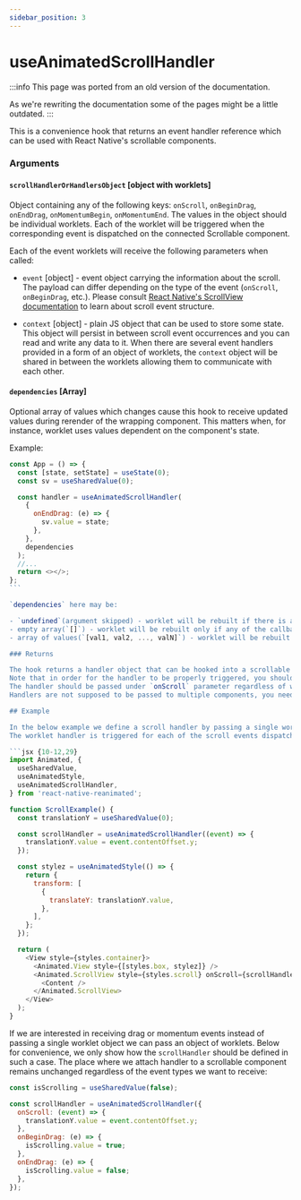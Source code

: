 ```yaml
---
sidebar_position: 3
---
```


# useAnimatedScrollHandler

:::info
This page was ported from an old version of the documentation.

As we're rewriting the documentation some of the pages might be a little outdated.
:::

This is a convenience hook that returns an event handler reference which can be used with React Native's scrollable components.

### Arguments

#### `scrollHandlerOrHandlersObject` [object with worklets]

Object containing any of the following keys: `onScroll`, `onBeginDrag`, `onEndDrag`, `onMomentumBegin`, `onMomentumEnd`.
The values in the object should be individual worklets.
Each of the worklet will be triggered when the corresponding event is dispatched on the connected Scrollable component.

Each of the event worklets will receive the following parameters when called:

- `event` [object] - event object carrying the information about the scroll.
  The payload can differ depending on the type of the event (`onScroll`, `onBeginDrag`, etc.).
  Please consult [React Native's ScrollView documentation](https://reactnative.dev/docs/scrollview) to learn about scroll event structure.

- `context` [object] - plain JS object that can be used to store some state.
  This object will persist in between scroll event occurrences and you can read and write any data to it.
  When there are several event handlers provided in a form of an object of worklets, the `context` object will be shared in between the worklets allowing them to communicate with each other.

#### `dependencies` [Array]

Optional array of values which changes cause this hook to receive updated values during rerender of the wrapping component. This matters when, for instance, worklet uses values dependent on the component's state.

Example:

````js {11}
const App = () => {
  const [state, setState] = useState(0);
  const sv = useSharedValue(0);

  const handler = useAnimatedScrollHandler(
    {
      onEndDrag: (e) => {
        sv.value = state;
      },
    },
    dependencies
  );
  //...
  return <></>;
};
```

`dependencies` here may be:

- `undefined`(argument skipped) - worklet will be rebuilt if there is any change in any of the callbacks' bodies or any values from their closure(variables from outer scope used in worklet),
- empty array(`[]`) - worklet will be rebuilt only if any of the callbacks' bodies changes,
- array of values(`[val1, val2, ..., valN]`) - worklet will be rebuilt if there is any change in any of the callbacks bodies or in any values from the given array.

### Returns

The hook returns a handler object that can be hooked into a scrollable container.
Note that in order for the handler to be properly triggered, you should use containers that are wrapped with `Animated` (e.g. `Animated.ScrollView` and not just `ScrollView`).
The handler should be passed under `onScroll` parameter regardless of whether it is configured to receive only scroll or also momentum or drag events.
Handlers are not supposed to be passed to multiple components, you need a separate handler for each scrollable container.

## Example

In the below example we define a scroll handler by passing a single worklet handler.
The worklet handler is triggered for each of the scroll events dispatched to the `Animated.ScrollView` component to which we attach the handler.

```jsx {10-12,29}
import Animated, {
  useSharedValue,
  useAnimatedStyle,
  useAnimatedScrollHandler,
} from 'react-native-reanimated';

function ScrollExample() {
  const translationY = useSharedValue(0);

  const scrollHandler = useAnimatedScrollHandler((event) => {
    translationY.value = event.contentOffset.y;
  });

  const stylez = useAnimatedStyle(() => {
    return {
      transform: [
        {
          translateY: translationY.value,
        },
      ],
    };
  });

  return (
    <View style={styles.container}>
      <Animated.View style={[styles.box, stylez]} />
      <Animated.ScrollView style={styles.scroll} onScroll={scrollHandler}>
        <Content />
      </Animated.ScrollView>
    </View>
  );
}
````

If we are interested in receiving drag or momentum events instead of passing a single worklet object we can pass an object of worklets.
Below for convenience, we only show how the `scrollHandler` should be defined in such a case.
The place where we attach handler to a scrollable component remains unchanged regardless of the event types we want to receive:

```jsx
const isScrolling = useSharedValue(false);

const scrollHandler = useAnimatedScrollHandler({
  onScroll: (event) => {
    translationY.value = event.contentOffset.y;
  },
  onBeginDrag: (e) => {
    isScrolling.value = true;
  },
  onEndDrag: (e) => {
    isScrolling.value = false;
  },
});
```

